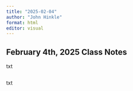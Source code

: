 ```yaml
---
title: "2025-02-04"
author: "John Hinkle"
format: html
editor: visual
---
```


## February 4th, 2025 Class Notes

txt

```r

```

txt

```r

```
